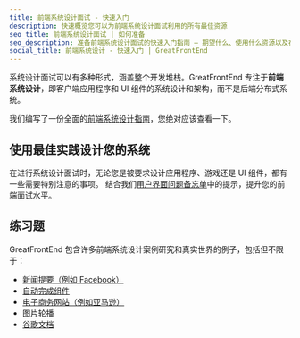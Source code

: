 ```yaml
---
title: 前端系统设计面试 - 快速入门
description: 快速概览您可以为前端系统设计面试利用的所有最佳资源
seo_title: 前端系统设计面试 | 如何准备
seo_description: 准备前端系统设计面试的快速入门指南 — 期望什么、使用什么资源以及在哪里练习
social_title: 前端系统设计 - 快速入门 | GreatFrontEnd
---
```


系统设计面试可以有多种形式，涵盖整个开发堆栈。GreatFrontEnd 专注于**前端系统设计**，即客户端应用程序和 UI 组件的系统设计和架构，而不是后端分布式系统。

我们编写了一份全面的[前端系统设计指南](/front-end-system-design-playbook)，您绝对应该查看一下。

## 使用最佳实践设计您的系统

在进行系统设计面试时，无论您是被要求设计应用程序、游戏还是 UI 组件，都有一些需要特别注意的事项。 结合我们[用户界面问题备忘单](/front-end-interview-playbook/user-interface-questions-cheatsheet)中的提示，提升您的前端面试水平。

## 练习题

GreatFrontEnd 包含许多前端系统设计案例研究和真实世界的例子，包括但不限于：

* [新闻提要（例如 Facebook）](/questions/system-design/news-feed-facebook)
* [自动完成组件](/questions/system-design/autocomplete)
* [电子商务网站（例如亚马逊）](/questions/system-design/e-commerce-amazon)
* [图片轮播](/questions/system-design/image-carousel)
* [谷歌文档](/questions/system-design/collaborative-editor-google-docs)
